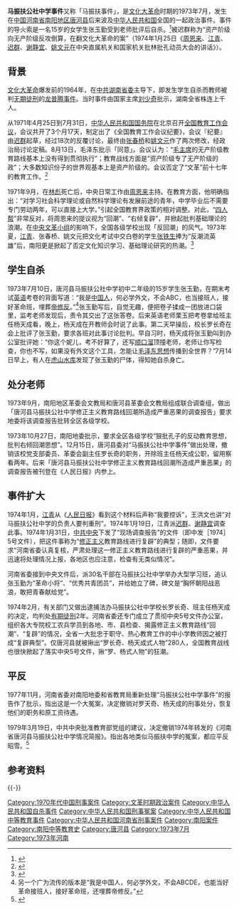 {{Infobox Historical Event
  |Event_Name     = 马振扶公社中学事件
  |Image_Name     = 
  |Image_Caption  =
  |AKA            =马振扶事件
  |Participants   = 四人帮、教师、学生、政府部門
  |Location       = [[中国|中国]][[河南省|河南省]][[南阳地区|南阳地区]][[唐河县|唐河县]]
  |Date           = 1973年7月10日-1979年3月19日
  |Result         = 得到平反
  |URL            =
}}

'''马振扶公社中学事件'''又称「马振扶事件」，是[[文化大革命|文化大革命]]时期的1973年7月，发生在[[中国|中国]][[河南省|河南省]][[南阳市|南阳地区]][[唐河县|唐河县]]后来波及[[中华人民共和国|中华人民共和国]]全国的一起政治事件。事件的导火索是一名15岁的女学生张玉勤受到老师批评后自杀。<ref>{{cite web|url=http://www.dahe.cn/xwzx/rdtj/t20070315_882926.htm|title=马振扶事件30余年再回首}}</ref>被迟群称为“资产阶级向无产阶级反攻倒算，在翻文化大革命的案”（1974年1月25日《[[周恩来|周恩来]]、[[江青|江青]]、[[迟群|迟群]]、[[谢静宜|谢静宜]]、[[姚文元|姚文元]]在中央直属机关和国家机关批林批孔动员大会的讲话》）。

==背景==

[[文化大革命|文化大革命]]爆发前的1964年，在[[中共湖南省委|中共湖南省委]]主导下，即发生学生自杀而教师被判[[无期徒刑|无期徒刑]]的[[龙普腾事件|龙普腾事件]]。当时事件由国家主席[[刘少奇|刘少奇]]批示，湖南全省株连上千人。

从1971年4月25日到7月31日，[[中华人民共和国国务院|中华人民共和国国务院]]在北京召开[[1971年全国教育工作会议|全国教育工作会议]]，会议共开了3个月17天，制定出了《全国教育工作会议纪要》，会议『纪要』由[[迟群|迟群]]起草，经过18次的反覆讨论，最终由[[张春桥|张春桥]]和[[姚文元|姚文元]]作了两次修改，经政治局讨论定稿。8月13日，毛泽东批示「同意」。会议认为：“[[毛主席|毛主席]]的无产阶级教育路线基本上没有得到贯彻执行”；教育战线方面是“资产阶级专了无产阶级的政”；大多数知识份子的世界观基本上是资产阶级的。会议否定了“文革”前十七年的教育工作。<ref>{{cite web|url=http://www.usc.cuhk.edu.hk/wk_wzdetails.asp?id=2221|title=毛泽东和1971年《全国教育工作会议纪要》}}</ref>

1971年9月，在[[林彪|林彪]]死亡后，中央日常工作由[[周恩来|周恩来]]主持。在教育方面，他明确指出：“对学习社会科学理论或自然科学理论有发展前途的青年，中学毕业后不需要专门劳动两年，可以直接上大学。”引起全国教育界政策的相对调整。对此，“[[四人帮|四人帮]]”非常反对，将周恩来的提议视为“回潮”、“右倾复辟”，并掀起批判基础理论的浪潮。在[[中央文革小组|中央文革小组]]的影响下，全国各级学校出现「反回潮」的风气。1973年夏，[[江青|江青]]、张春桥、姚文元把文化考试中交白卷的学生[[张铁生|张铁生]]捧为“反潮流英雄”后，南阳更是掀起了否定文化知识学习、基础理论研究的热潮。<ref>{{cite web|url=http://www.nynews.gov.cn/renwen/jiaoyu/j5.htm|title=教育界的“文化革命”}}{{dead link|date=2018年5月 |bot=InternetArchiveBot |fix-attempted=yes }}</ref>

==学生自杀==

1973年7月10日，唐河县马振扶公社中学初中二年级的15岁学生张玉勤，在期末考试[[英语|英语]]考卷的背面写道：“我是[[中国人|中国人]]，何必学外文，不会ABC，也当接班人，接好革命班，埋葬[[帝修反|帝修反]]。”<ref>另一个广为流传的版本是“我是中国人，何必学外文，不会ABCDE，也能当好革命接班人，接好革命班，还埋葬帝修反。”</ref>张玉勤写后，自觉无趣，便把卷子揉成一团放进口袋里，监考老师发现后，责令其交出了这张答卷。后来英语老师栗玉把考卷拿给班主任杨天成看，晚上，杨天成在开教师会时说了此事。第二天早操后，校长罗长奇在会上批评了张玉勤，要求各班对此事讨论批判。早自习时，杨天成将张玉勤叫到办公室批评她：“你这个妮儿，考不好算了，还写[[顺口溜|顺口溜]]顶撞老师，老师让你写检查，你也不写，如果没有外文这个工具，怎能让[[毛泽东思想|毛泽东思想]]传播到全世界？”7月14日早上，有人在[[虎山水库|虎山水库]]发现了张玉勤的尸体，得知她自杀身亡。

==处分老师==

1973年9月，南阳地区革委会文教局和唐河县革委会文教局组成联合调查组，做出「唐河县马振扶公社中学修正主义教育路线回潮所造成严重恶果的调查报告」要求地委将该调查报告批转全区各级学校。

1973年10月27日，南阳地委批示，要求全区各级学校“狠批孔子的反动教育思想，批判右倾回潮思想”。12月15日，唐河县委对“马振扶公社中学事件”做出处理，撤销该校党支部委员、革委会副主任罗长奇的职务，开除班主任杨天成公职，留用察看两年。后来「唐河县马振扶公社中学修正主义教育路线回潮所造成严重恶果」的调查报告被刊登在《人民日报》内参上。

==事件扩大==

1974年1月，[[江青|江青]]从《[[人民日报|人民日报]]》看到这个材料后声称“我要控诉”，王洪文也讲“对马振扶公社中学的负责人要判重刑”。1974年1月19日，江青派[[迟群|迟群]]、[[谢静宜|谢静宜]]调查此事。1974年1月31日，[[中国共产党中央委员会|中共中央]]下发了“现场调查报告”的文件（即中发［1974］5号文件），把这件事称为“[[修正主义|修正主义]]教育路线进行复辟”的典型；随即，文件要求“河南省委认真复核，严肃处理这一修正主义教育路线进行复辟的严重恶果，并迅速将处理情况上报，各地区也应注意，检查有无类似情况”。

河南省委接到中央文件后，派30名干部在马振扶公社中学举办大型学习班，追认张玉勤为“革命小将”、“优秀共青团员”，并给她立了碑，碑文是“胸怀朝阳战恶浪，敢把青春献给党”。

1974年2月，有关部门又做出逮捕法办马振扶公社中学校长罗长奇、班主任杨天成的决定，均判处[[有期徒刑|有期徒刑]]2年。河南省委还专门成立了贯彻中央5号文件办公室，组织各大专院校工农兵学员到各地、市、县检查、揭露修正主义教育路线“回潮”、“复辟”的情况，全省一大批忠于职守、热心教育工作的中小学教师因之被打成“复辟典型”。仅唐河县就被揪出“罗长奇、杨天成式人物”280人，全国教育战线也很快掀起了落实中央5号文件，揪“罗、杨式人物”的狂潮。

==平反==

1977年11月，河南省委对南阳地委和省教育局重新处理“马振扶公社中学事件”的报告作了批示，指出这是一个大冤案，决定撤销对罗天奇、杨天成的刑事处分，恢复他们的职务和原工资待遇。

1979年3月19日，中共中央批准教育部党组的建议，决定撤销1974年转发的《河南省唐河县马振扶公社中学情况简报》。指出各地类似马振扶中学的冤案，都应平反昭雪。<ref>{{cite web|url=http://www.hafxw.cn/Article/jjshhuo/GGKF/200812/51956.html|title=“马振扶公社中学事件”平反|deadurl=yes|archiveurl=https://web.archive.org/web/20130801010856/http://www.hafxw.cn/Article/jjshhuo/GGKF/200812/51956.html|archivedate=2013-08-01}}</ref>

== 参考资料 ==
{{Reflist|2}}

{{-}}
{{文化大革命/主要事件}} 

[[Category:1970年代中国刑事案件|Category:1970年代中国刑事案件]]
[[Category:文革时期政治案件|Category:文革时期政治案件]] 
[[Category:中华人民共和国自杀事件|Category:中华人民共和国自杀事件]]
[[Category:中华人民共和国刑事冤案|Category:中华人民共和国刑事冤案]]
[[Category:中华人民共和国中等教育事件|Category:中华人民共和国中等教育事件]]
[[Category:中华人民共和国河南省刑事案件|Category:中华人民共和国河南省刑事案件]]
[[Category:南阳案件|Category:南阳案件]]
[[Category:南阳中等教育史|Category:南阳中等教育史]]
[[Category:唐河县|Category:唐河县]]
[[Category:1973年7月|Category:1973年7月]]
[[Category:1973年河南|Category:1973年河南]]